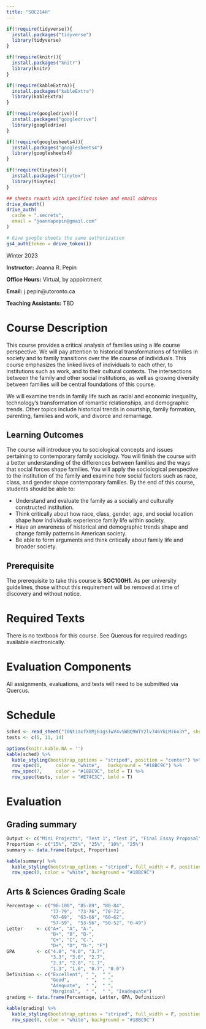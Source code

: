 ```yaml
---
title: "SOC214H"
---
```


```r

if(!require(tidyverse)){
  install.packages("tidyverse")
  library(tidyverse)
}

if(!require(knitr)){
  install.packages("knitr")
  library(knitr)
}

if(!require(kableExtra)){
  install.packages("kableExtra")
  library(kableExtra)
}

if(!require(googledrive)){
  install.packages("googledrive")
  library(googledrive)
}

if(!require(googlesheets4)){
  install.packages("googlesheets4")
  library(googlesheets4)
}

if(!require(tinytex)){
  install.packages("tinytex")
  library(tinytex)
}

## sheets reauth with specified token and email address
drive_deauth()
drive_auth(
  cache = ".secrets",
  email = "joannapepin@gmail.com"
)

# Give google sheets the same authorization
gs4_auth(token = drive_token())

```

Winter 2023

**Instructor:** Joanna R. Pepin

**Office Hours:** Virtual, by appointment

**Email:** j.pepin\@utoronto.ca

**Teaching Assistants:** TBD

# Course Description

This course provides a critical analysis of families using a life course perspective. We will pay attention to historical transformations of families in society and to family transitions over the life course of individuals. This course emphasizes the linked lives of individuals to each other, to institutions such as work, and to their cultural contexts. The intersections between the family and other social institutions, as well as growing diversity between families will be central foundations of this course.

We will examine trends in family life such as racial and economic inequality, technology's transformation of romantic relationships, and demographic trends. Other topics include historical trends in courtship, family formation, parenting, families and work, and divorce and remarriage.

## Learning Outcomes

The course will introduce you to sociological concepts and issues pertaining to contemporary family sociology. You will finish the course with a better understanding of the differences between families and the ways that social forces shape families. You will apply the sociological perspective to the institution of the family and examine how social factors such as race, class, and gender shape contemporary families. By the end of this course, students should be able to:

-   Understand and evaluate the family as a socially and culturally constructed institution.
-   Think critically about how race, class, gender, age, and social location shape how individuals experience family life within society.
-   Have an awareness of historical and demographic trends shape and change family patterns in American society.
-   Be able to form arguments and think critically about family life and broader society.

## Prerequisite

The prerequisite to take this course is **SOC100H1**. As per university guidelines, those without this requirement will be removed at time of discovery and without notice.

# Required Texts

There is no textbook for this course. See Quercus for required readings available electronically.

# Evaluation Components

All assignments, evaluations, and tests will need to be submitted via Quercus.

# Schedule

```r
sched <- read_sheet("10NtiaxfX8Mj61gsIwV4vSWBQ9WTY2lv746YkLMi6o3Y", sheet = "Schedule")
tests <- c(5, 11, 14)

```

```r
options(knitr.kable.NA = '')
kable(sched) %>%
  kable_styling(bootstrap_options = "striped", position = "center") %>%
  row_spec(0,     color = "white",   background = "#18BC9C") %>%
  row_spec(7,     color = "#18BC9C", bold = T) %>%
  row_spec(tests, color = "#E74C3C", bold = T)


```

# Evaluation

## Grading summary

```r
Output <- c("Mini Projects", "Test 1", "Test 2", "Final Essay Proposal",  "Final Essay")
Proportion <- c("15%", "25%", "25%", "10%", "25%")
summary <- data.frame(Output, Proportion)
```

```r
kable(summary) %>%
  kable_styling(bootstrap_options = "striped", full_width = F, position = "left") %>%
  row_spec(0, color = "white", background = "#18BC9C")
```

## Arts & Sciences Grading Scale

```r
Percentage <- c("90-100", "85-89", "80-84", 
                "77-79",  "73-76", "70-72", 
                "67-69",  "63-66", "60-62", 
                "57-59",  "53-56", "50-52", "0-49")
Letter     <- c("A+", "A", "A-", 
                "B+", "B", "B-", 
                "C+", "C", "C-", 
                "D+", "D", "D-", "F")
GPA        <- c("4.0", "4.0", "3.7", 
                "3.3", "3.0", "2.7",
                "2.3", "2.0", "1.7",
                "1.3", "1.0", "0.7", "0.0")
Definition <- c("Excellent", " ",  " ",
                "Good",      " ",  " ",
                "Adequate",  " ",  " ",
                "Marginal",  " ",  " ", "Inadequate")
grading <- data.frame(Percentage, Letter, GPA, Definition)
```

```r
kable(grading) %>%
  kable_styling(bootstrap_options = "striped", full_width = F, position = "left") %>%
  row_spec(0, color = "white", background = "#18BC9C")
```
